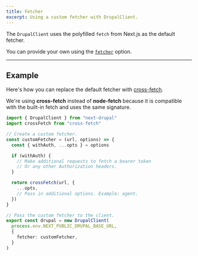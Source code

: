 ```yaml
---
title: Fetcher
excerpt: Using a custom fetcher with DrupalClient.
---
```


The `DrupalClient` uses the polyfilled `fetch` from Next.js as the default fetcher.

You can provide your own using the [`fetcher`](/docs/configuration#fetcher) option.

---

## Example

Here's how you can replace the default fetcher with [cross-fetch](https://github.com/lquixada/cross-fetch).

<Callout>

We're using **cross-fetch** instead of **node-fetch** because it is compatible with the built-in fetch and uses the same signature.

</Callout>

```ts title=lib/drupal.ts
import { DrupalClient } from "next-drupal"
import crossFetch from "cross-fetch"

// Create a custom fetcher.
const customFetcher = (url, options) => {
  const { withAuth, ...opts } = options

  if (withAuth) {
    // Make additional requests to fetch a bearer token
    // Or any other Authorization headers.
  }

  return crossFetch(url, {
    ...opts,
    // Pass in additional options. Example: agent.
  })
}

// Pass the custom fetcher to the client.
export const drupal = new DrupalClient(
  process.env.NEXT_PUBLIC_DRUPAL_BASE_URL,
  {
    fetcher: customFetcher,
  }
)
```
